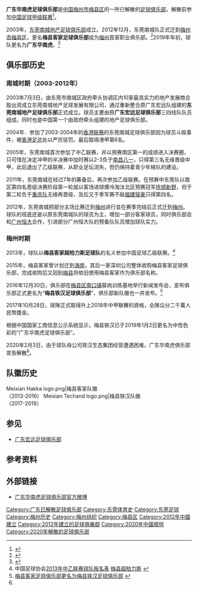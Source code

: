{{Football club infobox
| clubname  = 广东华南虎
| image     = [[File:Guangdong_Huananhu_FC_2019_logo.jpg|200px]]
| fullname  = 广东华南虎足球俱乐部
| nickname  = 
| shortname = 广东华南虎
| founded   = 2012年12月12日<ref name="俱乐部简介">{{Cite web |url=http://www.hakkafc.com/Item/59.aspx |title=梅县客家足球俱乐部 |access-date=2013-08-31 |archive-url=https://web.archive.org/web/20140508030445/http://www.hakkafc.com/Item/59.aspx |archive-date=2014-05-08 |dead-url=yes }}</ref>
| dissolved = 2020年2月3日
| city      = [[广东省|广东省]][[梅州市|梅州市]][[梅县区|梅县区]]
| ground    = [[梅县区曾宪梓体育场|梅县区曾宪梓体育场]]<ref name="俱乐部简介" />
| capacity  = 20,221<ref name="俱乐部简介" />
| chrtitle = 董事长
| chairman  = 张德祥
| mgrtitle  = 主教練
| manager   = [[傅博_(足球教练)|傅博]]
| league    = [[中國足球甲級聯賽|中國足球甲級聯賽]]
| season    = [[2019年中國足球甲級聯賽|2019]]
| position  = 中甲，第 11 位
| shirtsupplier  =
| shirtsponsors  =
| pattern_la1    =
| pattern_b1     =
| pattern_ra1    =
| leftarm1       =FFFF00
| body1          =FFFF00
| rightarm1      =FFFF00
| shorts1        =0000FF
| socks1         =0000FF
| pattern_la2    =
| pattern_b2     =
| pattern_ra2    =
| leftarm2       =FFFFFF
| body2          =FFFFFF
| rightarm2      =FFFFFF
| shorts2        =00FF00
| socks2         =FFFFFF
|}}

'''广东华南虎足球俱乐部'''是[[中華人民共和國|中国]][[梅州市|梅州市]][[梅县区|梅县区]]的一所已解散的[[足球俱乐部|足球俱乐部]]，解散前参加[[中国足球甲级联赛|中国足球甲级联赛]]<ref name=jie>{{Cite web |url=https://sports.sina.cn/china/2020-02-03/detail-iimxxste8543429.d.html |title=曝广东华南虎俱乐部正式解散 中甲名额出现空缺 |accessdate=2020-02-04 |archive-date=2020-02-04 |archive-url=https://web.archive.org/web/20200204124514/https://sports.sina.cn/china/2020-02-03/detail-iimxxste8543429.d.html |dead-url=no }}</ref>。

2003年，[[东莞南城地产足球俱乐部|东莞南城地产足球俱乐部]]成立。2012年12月，东莞南城队正式迁到[[梅州市|梅州市]][[梅县区|梅县区]]，更名'''梅县客家足球俱乐部'''成为[[梅州|梅州]]首家职业俱乐部。<ref>{{Cite web |url=http://sports.sohu.com/20121214/n360445775.shtml |title=足球之乡诞生首家职业俱乐部 2013年冲甲是目标 |accessdate=2013-05-12 |archive-date=2013-01-28 |archive-url=https://web.archive.org/web/20130128100356/http://sports.sohu.com/20121214/n360445775.shtml |dead-url=no }}</ref>2019年年初，球队更名为'''广东华南虎'''。<ref>{{cite news |title=梅县铁汉更名：广东华南虎 |url=http://www.dongqiudi.com/archive/891597.html |accessdate=2019-01-08 |publisher=懂球帝 |date=2019-01-08 |archive-date=2019-01-09 |archive-url=https://web.archive.org/web/20190109011914/http://www.dongqiudi.com/archive/891597.html |dead-url=no }}</ref>

==俱乐部历史==
===南城时期（2003-2012年）===

2003年7月3日，由东莞市南城区政府牵头协调区内10家最具实力的地产发展商合股出资成立东莞南城地产足球发展有限公司，通过重新整合原广东宏远队组建的'''东莞南城地产足球俱乐部'''正式成立。球员主要由原'''广东宏远足球俱乐部'''三四线队队员组成。同时也是中国第一个由政府牵头组建的地产足球俱乐部。

2004年．参加了2003-2004年的[[香港甲組足球聯賽|香港联赛]]的东莞南城足球俱乐部因为球员斗殴事件，被[[香港足总|香港足总]]处以严厉惩罚。最后取得港甲第6名。

2005年，东莞南城首次参加了中乙联赛，并以预赛南区第一的成绩进入决赛圈，只可惜在决定冲甲的半决赛中加时赛以2-3负于[[南昌八一|南昌八一]]，只得第三名无缘晋级中甲，此后退出了乙级联赛，从职业足坛消失，但仍保持着青少年梯队的建设。

2011年，东莞南城在经过7年的筹备后，再次参加乙级联赛。在预赛中东莞队以南区第四名晋级决赛阶段第一轮就以客场进球爆冷淘汰北区预赛冠军[[抚顺新野|抚顺新野]]，但于第二轮负于[[重庆足球俱乐部|重庆队]]无缘再晋级，及后又于季军赛不敌[[福建骏豪|福建骏豪]]只得第四名。

2012年，东莞南城把部分主场比赛迁到[[梅州|梅州]]进行並在赛季完结后正式迁到[[梅州|梅州]]。球队的班底还是以原东莞南城队的球员为主，增加一部分客家球员，同时俱乐部会和[[广州恒大|广州恒大]]合作，引进部分广州恒大队的预备队队员增加球队实力。

===梅州时期===

2013年，球队以'''梅县客家超柏力斯足球队'''的名义参加中国足球乙级联赛。<ref>中国足球协会[http://www.fa.org.cn/bulletin/clb/2013-04-27/398091.html 2013年中乙联赛球队报名表] {{Wayback|url=http://www.fa.org.cn/bulletin/clb/2013-04-27/398091.html |date=20171203013833 }}[http://images.sport.org.cn/File/2013/04/27/1623099989.pdf 梅县超柏力斯] {{Wayback|url=http://images.sport.org.cn/File/2013/04/27/1623099989.pdf |date=20140508025712 }}</ref>

2015年，梅县客家曾计划迀到[[海南|海南]]，其后一家深圳公司整体收购梅县客家足球俱乐部，完成收购后又回到[[梅县|梅县]]将依旧使用梅县客家作为俱乐部名称。

2016年12月30日，俱乐部在[[梅县区|梅县区]][[南口镇_(梅州市)|南口镇]]葵岗训练基地举行新闻发布会，宣布俱乐部正式更名为“'''梅县铁汉足球俱乐部'''”，俱乐部新队徽也一并发布。<ref>[http://www.meizhou.cn/2016/1230/489599.shtml 梅县客家足球俱乐部更名为梅县铁汉足球俱乐部] {{Wayback|url=http://www.meizhou.cn/2016/1230/489599.shtml |date=20161230160836 }}</ref>

2017年10月28日，球隊正式取得升上2018年中甲聯賽的資格，全隊瓜分二千萬人民幣獎金。

根据中国国家工商信息公示系统显示，梅县铁汉已于2019年1月2日更名为中性色彩的“广东华南虎足球俱乐部”。

2020年2月3日，由于球队母公司铁汉生态集团经营遭遇困难，广东华南虎俱乐部宣告解散<ref name=jie/>。

==队徽历史==
<gallery>
Meixian Hakka logo.png|梅县客家队徽<br>（2013-2016）
Meixian Techand logo.png|梅县铁汉队徽<br>（2017-2018）
</gallery>

==参见==
*[[广东宏远足球俱乐部|广东宏远足球俱乐部]]

== 参考资料 ==
<div class="references-small">
<references/>
</div>

== 外部链接 ==
* [https://www.weibo.com/u/5306872108 广东华南虎足球俱乐部官方微博] {{Wayback|url=https://www.weibo.com/u/5306872108 |date=20190826005108 }}

{{2019中甲}}
{{2018年中甲分类名单梅县铁汉}}

[[Category:广东已解散足球俱乐部|Category:广东已解散足球俱乐部]]
[[Category:东莞体育史|Category:东莞体育史]]
[[Category:东莞足球|Category:东莞足球]]
[[Category:梅州历史|Category:梅州历史]]
[[Category:梅州组织|Category:梅州组织]]
[[Category:梅县区|Category:梅县区]]
[[Category:2012年中國建立|Category:2012年中國建立]]
[[Category:2012年建立的足球俱樂部|Category:2012年建立的足球俱樂部]]
[[Category:2020年中國廢除|Category:2020年中國廢除]]
[[Category:2020年解散的足球俱乐部|Category:2020年解散的足球俱乐部]]